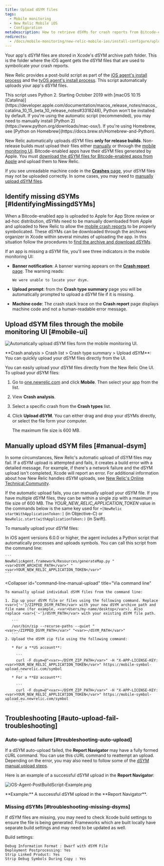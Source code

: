```yaml
---
title: Upload dSYM files
tags:
  - Mobile monitoring
  - New Relic Mobile iOS
  - Configuration
metaDescription: How to retrieve dSYMs for crash reports from Bitcode-enabled iOS apps monitored with New Relic mobile monitoring.
redirects:
  - /docs/mobile-monitoring/new-relic-mobile-ios/install-configure/upload-dsyms-bitcode-apps
---
```


Your app's dSYM files are stored in Xcode's dSYM archive path folder. This is the folder where the iOS agent gets the dSYM files that are used to symbolicate your crash reports.

New Relic provides a post-build script as part of the [iOS agent's install process](/docs/mobile-monitoring/mobile-monitoring-installation/getting-started/ios-installation-configuration) and the [tvOS agent's install process](/docs/mobile-monitoring/new-relic-mobile-ios/get-started/tvos-installation-configuration). This script automatically uploads your app's dSYM files.

<Callout variant="important">
  This script uses Python 2. Starting October 2019 with [macOS 10.15 (Catalina)](https://developer.apple.com/documentation/macos_release_notes/macos_catalina_10_15_beta_10_release_notes#3318248), Python won't be installed by default. If you're using the automatic script (recommended), you may need to manually install [Python 2](https://www.python.org/downloads/mac-osx/). If you're using Homebrew, see [Python on Homebrew](https://docs.brew.sh/Homebrew-and-Python).
</Callout>

New Relic automatically uploads dSYM files **only for release builds**. Non-release builds must upload their files either [manually](#manual-dsym) or through the [mobile monitoring UI](#mobile-ui). Bitcode-enabled apps have their dSYM files generated by Apple. You must [download the dSYM files for Bitcode-enabled apps from Apple](/docs/mobile-monitoring/new-relic-mobile-ios/install-configure/retrieve-upload-dsyms-bitcode-enabled-apps) and upload them to New Relic.

If you see unreadable machine code in the [**Crashes** page](/docs/mobile-monitoring/mobile-monitoring-ui/crashes/mobile-apps-crashes-dashboard), your dSYM files may not be uploaded correctly. In some cases, you may need to [manually upload dSYM files](#manual-dsym).

## Identify missing dSYMs [#IdentifyingMissingdSYMs]

When a Bitcode-enabled app is uploaded to Apple for App Store review or ad-hoc distribution, dSYMs need to be manually downloaded from Apple and uploaded to New Relic to allow the [mobile crash reports](/docs/mobile-monitoring/new-relic-mobile/getting-started/ios-agent-crash-reporting) to be properly symbolicated. These dSYMs can be downloaded through the archives organizer in Xcode within several minutes of uploading the app. In this situation follow the procedures to [find the archive and download dSYMs](#Archive).

If an app is missing a dSYM file, you'll see three indicators in the mobile monitoring UI:

* **Banner notification**: A banner warning appears on the [**Crash report** page](/docs/mobile-monitoring/mobile-monitoring-ui/crashes/mobile-apps-crash-report-dashboard). The warning reads:

  ```
  We were unable to locate your dsym.
  ```
* **Upload prompt**: from the **Crash type summary** page you will be automatically prompted to upload a dSYM file if it is missing.
* **Machine code**: The crash stack trace on the **Crash report** page displays machine code and not a human-readable error message.

## Upload dSYM files through the mobile monitoring UI [#mobile-ui]

![Automatically upload dSYM files form the mobile monitoring UI.](./images/Mobile-Crash-dsym_file.png "Mobile-Crash-dsym_file.png")

<figcaption>
  **Crash analysis > Crash list > Crash type summary > Upload dSYM**: You can quickly upload your dSYM files directly from the UI.
</figcaption>

You can easily upload your dSYM files directly from the New Relic One UI. To upload your dSYM files:

1. Go to [one.newrelic.com](https://one.newrelic.com) and click **Mobile**. Then select your app from the list.
2. View **Crash analysis**.
3. Select a specific crash from the **Crash types** list.
4. Click **Upload dSYM**. You can either drag and drop your dSYMs directly, or select the file form your computer.

   <Callout variant="tip">
     The maximum file size is 600 MB.
   </Callout>

## Manually upload dSYM files [#manual-dsym]

In some circumstances, New Relic's automatic upload of dSYM files may fail. If a dSYM upload is attempted and fails, it creates a build error with a detailed message. For example, if there's a network failure and the dSYM upload isn't completed, Xcode will report an error. For additional information about how New Relic handles dSYM uploads, see [New Relic's Online Technical Community](https://discuss.newrelic.com/t/relic-solution-ios-dsym-upload-deep-dive/42513).

If the automatic upload fails, you can manually upload your dSYM file. If you have multiple dSYM files, they can be within a single zip with a maximum file size of 600 MB. The <var>YOUR_NEW_RELIC_APPLICATION_TOKEN</var> value in the commands below is the same key used for `+[NewRelic startWithApplicationToken:]` (in Objective-C) or `NewRelic.start(withApplicationToken:)` (in Swift).

To manually upload your dSYM files:

<CollapserGroup>
  <Collapser
    id="python-manual-upload"
    title="Via Python script (agent versions 6.0.0 or higher)"
  >
    In iOS agent versions 6.0.0 or higher, the agent includes a Python script that automatically processes and uploads symbols. You can call this script from the command line:

    ```
    NewRelicAgent.framework/Resources/generateMap.py "<var>DSYM_ARCHIVE_PATH</var>" "<var>YOUR_NEW_RELIC_APPLICATION_TOKEN</var>"
    ```
  </Collapser>

  <Collapser
    id="command-line-manual-upload"
    title="Via command line"
  >
    To manually upload individual dSYM files from the command line:

    1. Zip up your dSYM file or files using the following command. Replace <var>{'~'}/ZIPPED_DSYM_PATH</var> with your new dSYM archive path and file name (for example, <var>Users/my-name/desktop</var>). Also replace <var>{'~'}/dSYM_PATH</var> with your existing dSYM file path.

       ```
       /usr/bin/zip --recurse-paths --quiet "<var>~/ZIPPED_DSYM_PATH</var>" "<var>~/dSYM_PATH</var>"
       ```
    2. Upload the dSYM zip file using the following command:

       * For a **US account**:

         ```
         curl -F dsym=@"<var>~/DSYM_ZIP_PATH</var>" -H "X-APP-LICENSE-KEY: <var>YOUR_NEW_RELIC_APPLICATION_TOKEN</var>" https://mobile-symbol-upload.newrelic.com/symbol
         ```
       * For a **EU account**:

         ```
         curl -F dsym=@"<var>~/DSYM_ZIP_PATH</var>" -H "X-APP-LICENSE-KEY: <var>YOUR_NEW_RELIC_APPLICATION_TOKEN</var>" https://mobile-symbol-upload.eu.newrelic.com/symbol
         ```
  </Collapser>
</CollapserGroup>

## Troubleshooting [#auto-upload-fail-troubleshooting]

### Auto-upload failure [#troubleshooting-auto-upload]

If a dSYM auto-upload failed, the **Report Navigator** may have a fully formed cURL command. You can use this cURL command to reattempt an upload. Depending on the error, you may also need to follow some of the [dSYM manual upload steps](#manual-dsym).

Here is an example of a successful dSYM upload in the **Report Navigator**:

![iOS-Agent-PostBuildScript-Example.png](./images/Screen-Shot-2014-09-23-at-11.30.35-AM_0.png "iOS-Agent-PostBuildScript-Example.png")

<figcaption>
  **Example:** A successful dSYM upload in the **Report Navigator**.
</figcaption>

### Missing dSYMs [#troubleshooting-missing-dsyms]

If dSYM files are missing, you may need to check Xcode build settings to ensure the file is being generated. Frameworks which are built locally have separate build settings and may need to be updated as well.

Build settings:

```
Debug Information Format : Dwarf with dSYM File
Deployment Postprocessing: Yes
Strip Linked Product: Yes
Strip Debug Symbols During Copy : Yes
```
